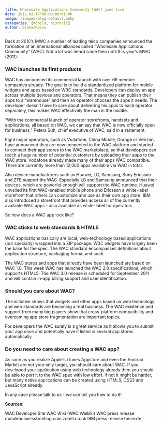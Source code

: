 ```yaml
---
title: Wholesale Applications Community (WAC) goes live
date: 2011-02-17T00:00:00+01:00
image: /images/blog-default.webp
categories: [mobile, historic]
author: Diana/Rocco
---
```


<div class="entry-content">
Back at 2010’s MWC a number of leading telco companies announced the formation of an international alliances called ”Wholesale Applications Community” (WAC). Not a lot was heard since then until this year’s MWC (2011):<h3>WAC launches its first products</h3>WAC has announced its commercial launch with over 69 member companies already. The goal is to build a standardized platform for mobile widgets and apps based on W3C standards. Developers can deploy an app across multiple devices and operators. That means they can publish their apps to a “warehouse” and then an operator chooses the apps it needs. The developer doesn’t have to care about delivering his apps to each operator separately, this makes WAC effectively the man in the middle.



“With the commercial launch of operator storefronts, handsets and applications, all based on WAC, we can say that WAC is now officially open for business,” Peters Suh, chief executive of WAC, said in a statement.



Eight major operators, such as Vodafone, China Mobile, Orange or Verizon, have announced they are now connected to the WAC platform and started to connect their app stores to the WAC marketplace, so that developers can reach a huge number of potential customers by uploading their apps to the WAC store. Vodafone already made many of their apps WAC compatible. There are currently more than 12,000 apps available via WAC in total.



Also device manufacturers such as Huawei, LG, Samsung, Sony Ericsson and ZTE support the WAC. Especially LG and Samsung announced that their devices, which are powerful enough will support the WAC runtime. Huawei unveiled its first WAC-enabled mobile phone and Ericsson a white-label storefront that others can customize and use as their own app store. IBM also introduced a storefront that provides access all of the currently available WAC apps - also available as white-label for operators.



So how does a WAC app look like?<h3>WAC sticks to web standards &amp; HTML5</h3>

WAC applications basically are local, web-technology based applications (our specialty) wrapped into a ZIP package. W3C widgets have largely been the base for the spec. The WAC standard encompasses definitions about application structure, packaging format and such.



The WAC stores and apps that already have been launched are based on WAC 1.0. This week WAC has launched the WAC 2.0 specifications, which supports HTML5. The WAC 3.0 release is scheduled for September 2011 and will contain in-app billing support and user identification.<h3>Should you care about WAC?</h3>

The initiative shows that widgets and other apps based on web technology and web standards are becoming a real business. The WAC existence and support from many big players show that cross-platform compatibility and overcoming app store fragmentation are important topics.



For developers the WAC surely is a great service as it allows you to submit your app once and potentially have it listed in several app stores automatically.<h3>Do you need to care about creating a WAC app?</h3>

As soon as you realize Apple’s iTunes Appstore and even the Android Market are not your only target, you should care about WAC. If you developed your application using web technology already then you should be able to port it to the WAC spec with low effort. If not it might be harder, but many native applications can be created using HTML5, CSS3 and JavaScript already.



In any case please talk to us - we can tell you how to do it!

**Sources:** 

WAC Developer SiteWAC Wiki (WAC Waikiki)WAC press releasemobilebusinessbriefing.comzdnet.co.ukIBM press releaseheise.de
</div>


